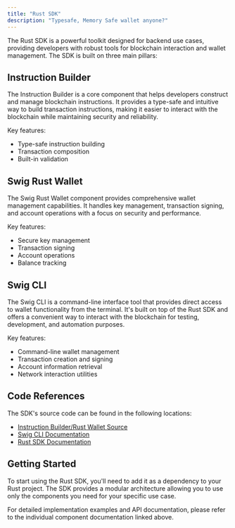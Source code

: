 ```yaml
---
title: "Rust SDK"
description: "Typesafe, Memory Safe wallet anyone?"
---
```


The Rust SDK is a powerful toolkit designed for backend use cases, providing developers with robust tools for blockchain interaction and wallet management. The SDK is built on three main pillars:

## Instruction Builder

The Instruction Builder is a core component that helps developers construct and manage blockchain instructions. It provides a type-safe and intuitive way to build transaction instructions, making it easier to interact with the blockchain while maintaining security and reliability.

Key features:
- Type-safe instruction building
- Transaction composition
- Built-in validation

## Swig Rust Wallet

The Swig Rust Wallet component provides comprehensive wallet management capabilities. It handles key management, transaction signing, and account operations with a focus on security and performance.

Key features:
- Secure key management
- Transaction signing
- Account operations
- Balance tracking

## Swig CLI

The Swig CLI is a command-line interface tool that provides direct access to wallet functionality from the terminal. It's built on top of the Rust SDK and offers a convenient way to interact with the blockchain for testing, development, and automation purposes.

Key features:
- Command-line wallet management
- Transaction creation and signing
- Account information retrieval
- Network interaction utilities

## Code References

The SDK's source code can be found in the following locations:

- [Instruction Builder/Rust Wallet Source](https://github.com/anagrambuild/swig-wallet/tree/main/rust-sdk)
- [Swig CLI Documentation](https://github.com/anagrambuild/swig-wallet/blob/main/cli-x/README.md)
- [Rust SDK Documentation](https://github.com/anagrambuild/swig-wallet/tree/main/docs/rust-sdk)

## Getting Started

To start using the Rust SDK, you'll need to add it as a dependency to your Rust project. The SDK provides a modular architecture allowing you to use only the components you need for your specific use case.

For detailed implementation examples and API documentation, please refer to the individual component documentation linked above.

